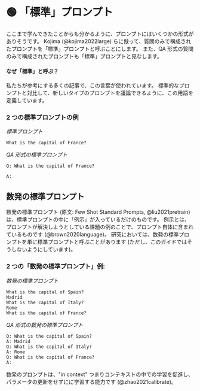 
# 🟢 「標準」プロンプト

ここまで学んできたことからも分かるように、プロンプトにはいくつかの形式がありそうです。
Kojima (@kojima2022large) らに倣って、質問のみで構成されたプロンプトを「標準」プロンプトと呼ぶことにします。
また、QA 形式の質問のみで構成されたプロンプトも「標準」プロンプトと見なします。

#### なぜ「標準」と呼ぶ？

私たちが参考にする多くの記事で、この言葉が使われています。
標準的なプロンプトと対比して、新しいタイプのプロンプトを議論できるように、この用語を定義しています。

### 2 つの標準プロンプトの例

_標準プロンプト_

```
What is the capital of France?
```

_QA 形式の標準プロンプト_

```
Q: What is the capital of France?

A:
```

## 数発の標準プロンプト

数発の標準プロンプト (原文: Few Shot Standard Prompts, @liu2021pretrain) は、標準プロンプトの中に「例示」が入っているだけのものです。
例示とは、プロンプトが解決しようとしている課題の例のことで、プロンプト自体に含まれているものです (@brown2020language)。
研究においては、数発の標準プロンプトを単に標準プロンプトと呼ぶことがあります (ただし、このガイドではそうしないようにしています)。

### 2 つの「数発の標準プロンプト」例:

_数発の標準プロンプト_

```
What is the capital of Spain?
Madrid
What is the capital of Italy?
Rome
What is the capital of France?
```

_QA 形式の数発の標準プロンプト_

```
Q: What is the capital of Spain?
A: Madrid
Q: What is the capital of Italy?
A: Rome
Q: What is the capital of France?
A:
```

数発のプロンプトは、"in context" つまりコンテキストの中での学習を促進し、パラメータの更新をせずにに学習する能力です (@zhao2021calibrate)。
